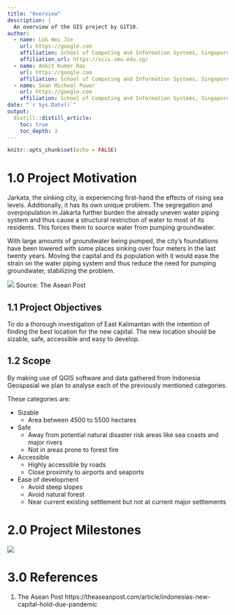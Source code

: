 ```yaml
---
title: "Overview"
description: |
  An overview of the GIS project by G1T10.
author:
  - name: Lok Wei Jie 
    url: https://google.com
    affiliation: School of Computing and Information Systems, Singapore Management University
    affiliation_url: https://scis.smu.edu.sg/
  - name: Ankit Kumar Rai
    url: https://google.com
    affiliation: School of Computing and Information Systems, Singapore Management University
  - name: Sean Micheal Power
    url: https://google.com
    affiliation: School of Computing and Information Systems, Singapore Management University
date: "`r Sys.Date()`"
output: 
  distill::distill_article:
    toc: true
    toc_depth: 3
---
```


```r
knitr::opts_chunk$set(echo = FALSE)
```

# 1.0	Project Motivation

Jarkata, the sinking city, is experiencing first-hand the effects of rising sea levels. Additionally,  it has its own unique problem. The segregation and overpopulation in Jakarta further burden the already uneven water piping system and thus cause a structural restriction of water to most of its residents. This forces them to source water from pumping groundwater. 

With large amounts of groundwater being pumped, the city’s foundations have been lowered with some places sinking over four meters in the last twenty years. Moving the capital and its population with it would ease the strain on the water piping system and thus reduce the need for pumping groundwater, stabilizing the problem. 


![](img/new_capital.jpg)
Source: The Asean Post

## 1.1	Project Objectives
  
To do a thorough investigation of East Kalimantan with the intention of finding the best location for the new capital. The new location should be sizable, safe, accessible and easy to develop.

## 1.2	Scope

By making use of QGIS software and data gathered from Indonesia Geospasial we plan to analyse each of the previously mentioned categories.

These categories are:

* Sizable
  + Area between 4500 to 5500 hectares

* Safe
  + Away from potential natural disaster risk areas like sea coasts and major rivers
  + Not in areas prone to forest fire

* Accessible
  + Highly accessible by roads
  + Close proximity to airports and seaports

* Ease of development
  + Avoid steep slopes
  + Avoid natural forest
  + Near current existing settlement but not at current major settlements


# 2.0	Project Milestones

![](img/GanttChart201.jpg)

# 3.0 References

1. The Asean Post https://theaseanpost.com/article/indonesias-new-capital-hold-due-pandemic

